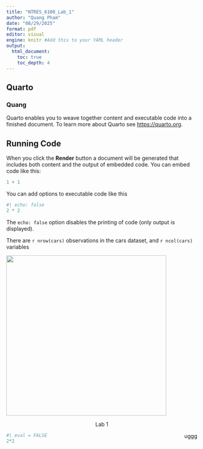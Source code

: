 ```yaml
---
title: "NTRES_6100_Lab_1"
author: "Quang Pham"
date: "08/29/2025"
format: pdf
editor: visual
engine: knitr #Add this to your YAML header
output:
  html_document:
    toc: true
    toc_depth: 4
---
```


## Quarto

### Quang

Quarto enables you to weave together content and executable code into a finished document. To learn more about Quarto see <https://quarto.org>.

## Running Code

When you click the **Render** button a document will be generated that includes both content and the output of embedded code. You can embed code like this:

```r
1 + 1
```

You can add options to executable code like this

```r
#| echo: false
2 * 2
```

The `echo: false` option disables the printing of code (only output is displayed).

There are `r nrow(cars)` observations in the cars dataset, and `r ncol(cars)` variables\

![](images/Eclectus-parrot_david-clode-XacjgAoqdnI-unsplash-copy-01.jpg){width="422"}

<center>Lab 1</center>

[uggg]{style="float:right"}

```r
#| eval = FALSE 
2*2
```
